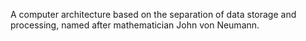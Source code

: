 
A computer architecture based on the separation of data storage and processing, named after mathematician John von Neumann.